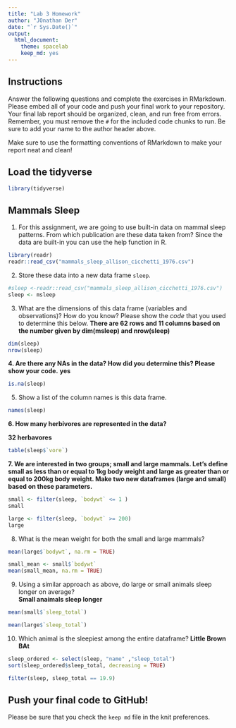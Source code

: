 ```yaml
---
title: "Lab 3 Homework"
author: "JOnathan Der"
date: "`r Sys.Date()`"
output:
  html_document: 
    theme: spacelab
    keep_md: yes
---
```


## Instructions
Answer the following questions and complete the exercises in RMarkdown. Please embed all of your code and push your final work to your repository. Your final lab report should be organized, clean, and run free from errors. Remember, you must remove the `#` for the included code chunks to run. Be sure to add your name to the author header above.  

Make sure to use the formatting conventions of RMarkdown to make your report neat and clean!  

## Load the tidyverse
```r
library(tidyverse)
```

## Mammals Sleep
1. For this assignment, we are going to use built-in data on mammal sleep patterns. From which publication are these data taken from? Since the data are built-in you can use the help function in R.
```r
library(readr)
readr::read_csv("mammals_sleep_allison_cicchetti_1976.csv")
```

2. Store these data into a new data frame `sleep`.
```r
#sleep <-readr::read_csv("mammals_sleep_allison_cicchetti_1976.csv")
sleep <- msleep
```

3. What are the dimensions of this data frame (variables and observations)? How do you know? Please show the *code* that you used to determine this below. 
**There are 62 rows and 11 columns based on the number given by dim(msleep) and nrow(sleep)**
```r
dim(sleep)
nrow(sleep)

```

**4. Are there any NAs in the data? How did you determine this? Please show your code.**
**yes**

```r
is.na(sleep)
```

5. Show a list of the column names is this data frame.
```r
names(sleep)
```

**6. How many herbivores are represented in the data?  **

**32 herbavores**
```r
table(sleep$`vore`)
```

**7. We are interested in two groups; small and large mammals. Let's define small as less than or equal to 1kg body weight and large as greater than or equal to 200kg body weight. Make two new dataframes (large and small) based on these parameters.**

```r
small <- filter(sleep, `bodywt` <= 1 )
small
```

```r
large <- filter(sleep, `bodywt` >= 200)
large


```

8. What is the mean weight for both the small and large mammals?
```r
mean(large$`bodywt`, na.rm = TRUE)
```

```r
small_mean <- small$`bodywt`
mean(small_mean, na.rm = TRUE)
```

9. Using a similar approach as above, do large or small animals sleep longer on average?  
**Small anaimals sleep longer**
```r
mean(small$`sleep_total`)
```

```r
mean(large$`sleep_total`)
```

10. Which animal is the sleepiest among the entire dataframe?
**Little Brown BAt**
```r
sleep_ordered <- select(sleep, "name" ,"sleep_total")
sort(sleep_ordered$sleep_total, decreasing = TRUE)


```

```r
filter(sleep, sleep_total == 19.9)
```

## Push your final code to GitHub!
Please be sure that you check the `keep md` file in the knit preferences.   